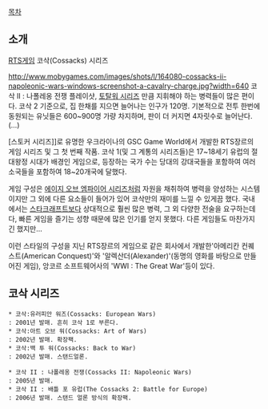 [[목차]]
== 소개 ==
[[RTS]]게임 코삭(Cossacks) 시리즈

http://www.mobygames.com/images/shots/l/164080-cossacks-ii-napoleonic-wars-windows-screenshot-a-cavalry-charge.jpg?width=640
코삭 II : 나폴레옹 전쟁 플레이샷, [[토탈워 시리즈]] 만큼 지휘해야 하는 병력들이 많은 편이다. 코삭 2 기준으로, 집 한채를 지으면 늘어나는 인구가 120명. 기본적으로 전투 한번에 동원되는 유닛들은 600~900명 가량 차지하며, 판이 더 커지면 4자릿수로 늘어난다.(…) 

[스토커 시리즈]]로 유명한 우크라이나의 GSC Game World에서 개발한 RTS장르의 게임 시리즈 및 그 첫 번째 작품. 코삭 1(및 그 계통의 시리즈들)은 17~18세기 유럽의 절대왕정 시대가 배경인 게임으로, 등장하는 국가 수는 당대의 강대국들을 포함하여 여러 소국들을 포함하여 18~20개국에 달했다.

게임 구성은 [[에이지 오브 엠파이어 시리즈]]처럼 자원을 채취하여 병력을 양성하는 시스템이지만 그 외에 다른 요소들이 들어가 있어 코삭만의 재미를 느낄 수 있게끔 했다. 국내에서는 [[스타크래프트]]보다 상대적으로 훨씬 많은 병력, 그 외 다양한 전술을 요구하는데다, 빠른 게임을 즐기는 성향 때문에 많은 인기를 얻지 못했다. 다른 게임들도 마찬가지긴 했지만... 

이런 스타일의 구성을 지닌 RTS장르의 게임으로 같은 회사에서 개발한'아메리칸 컨퀘스트(American Conquest)'와 '알렉산더(Alexander)'(동명의 영화를 바탕으로 만들어진 게임), 앙코르 소프트웨어사의 'WWI : The Great War'등이 있다.

== 코삭 시리즈 ==

 * 코삭:유러피안 워즈(Cossacks: European Wars) 
 : 2001년 발매. 흔히 코삭 1로 부른다.
 * 코삭:아트 오브 워(Cossacks: Art of Wars) 
 : 2002년 발매. 확장팩.
 * 코삭:백 투 워(Cossacks: Back to War) 
 : 2002년 발매. 스탠드얼론.

 * 코삭 II : 나폴레옹 전쟁(Cossacks II: Napoleonic Wars) 
 : 2005년 발매.
 * 코삭 II : 배틀 포 유럽(The Cossacks 2: Battle for Europe) 
 : 2006년 발매. 스탠드 얼론 방식의 확장팩.

